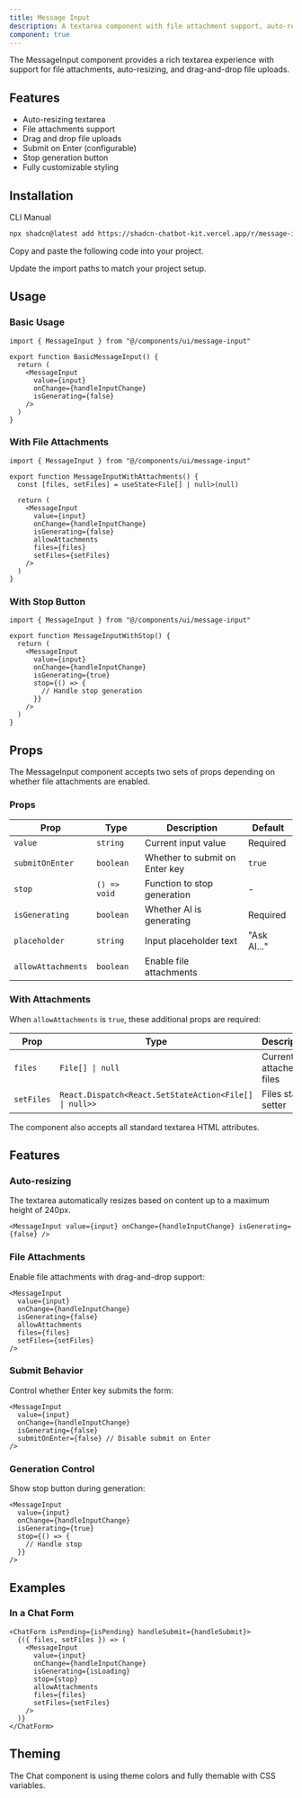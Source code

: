 ```yaml
---
title: Message Input
description: A textarea component with file attachment support, auto-resizing, and drag-and-drop capabilities.
component: true
---
```


<ComponentPreview
  name="message-input-demo"
  title="MessageInput"
  description="A message input with file attachments support."
/>

The MessageInput component provides a rich textarea experience with support for file attachments, auto-resizing, and drag-and-drop file uploads.

## Features

- Auto-resizing textarea
- File attachments support
- Drag and drop file uploads
- Submit on Enter (configurable)
- Stop generation button
- Fully customizable styling

## Installation

<Tabs defaultValue="cli">

<TabsList>
  <TabsTrigger value="cli">CLI</TabsTrigger>
  <TabsTrigger value="manual">Manual</TabsTrigger>
</TabsList>

<TabsContent value="cli">

```bash
npx shadcn@latest add https://shadcn-chatbot-kit.vercel.app/r/message-input.json
```

</TabsContent>

<TabsContent value="manual">

<Steps>

<Step>Copy and paste the following code into your project.</Step>

<ComponentSource name="message-input" />

<Step>Update the import paths to match your project setup.</Step>

</Steps>

</TabsContent>

</Tabs>

## Usage

### Basic Usage

```tsx
import { MessageInput } from "@/components/ui/message-input"

export function BasicMessageInput() {
  return (
    <MessageInput
      value={input}
      onChange={handleInputChange}
      isGenerating={false}
    />
  )
}
```

### With File Attachments

```tsx
import { MessageInput } from "@/components/ui/message-input"

export function MessageInputWithAttachments() {
  const [files, setFiles] = useState<File[] | null>(null)

  return (
    <MessageInput
      value={input}
      onChange={handleInputChange}
      isGenerating={false}
      allowAttachments
      files={files}
      setFiles={setFiles}
    />
  )
}
```

### With Stop Button

```tsx
import { MessageInput } from "@/components/ui/message-input"

export function MessageInputWithStop() {
  return (
    <MessageInput
      value={input}
      onChange={handleInputChange}
      isGenerating={true}
      stop={() => {
        // Handle stop generation
      }}
    />
  )
}
```

## Props

The MessageInput component accepts two sets of props depending on whether file attachments are enabled.

### Props

| Prop               | Type         | Description                    | Default     |
| ------------------ | ------------ | ------------------------------ | ----------- |
| `value`            | `string`     | Current input value            | Required    |
| `submitOnEnter`    | `boolean`    | Whether to submit on Enter key | `true`      |
| `stop`             | `() => void` | Function to stop generation    | -           |
| `isGenerating`     | `boolean`    | Whether AI is generating       | Required    |
| `placeholder`      | `string`     | Input placeholder text         | "Ask AI..." |
| `allowAttachments` | `boolean`    | Enable file attachments        |

### With Attachments

When `allowAttachments` is `true`, these additional props are required:

| Prop       | Type                                                   | Description              |
| ---------- | ------------------------------------------------------ | ------------------------ |
| `files`    | `File[] \| null`                                       | Currently attached files |
| `setFiles` | `React.Dispatch<React.SetStateAction<File[] \| null>>` | Files state setter       |

The component also accepts all standard textarea HTML attributes.

## Features

### Auto-resizing

The textarea automatically resizes based on content up to a maximum height of 240px.

```tsx
<MessageInput value={input} onChange={handleInputChange} isGenerating={false} />
```

### File Attachments

Enable file attachments with drag-and-drop support:

```tsx
<MessageInput
  value={input}
  onChange={handleInputChange}
  isGenerating={false}
  allowAttachments
  files={files}
  setFiles={setFiles}
/>
```

### Submit Behavior

Control whether Enter key submits the form:

```tsx
<MessageInput
  value={input}
  onChange={handleInputChange}
  isGenerating={false}
  submitOnEnter={false} // Disable submit on Enter
/>
```

### Generation Control

Show stop button during generation:

```tsx
<MessageInput
  value={input}
  onChange={handleInputChange}
  isGenerating={true}
  stop={() => {
    // Handle stop
  }}
/>
```

## Examples

### In a Chat Form

```tsx
<ChatForm isPending={isPending} handleSubmit={handleSubmit}>
  {({ files, setFiles }) => (
    <MessageInput
      value={input}
      onChange={handleInputChange}
      isGenerating={isLoading}
      stop={stop}
      allowAttachments
      files={files}
      setFiles={setFiles}
    />
  )}
</ChatForm>
```

## Theming

The Chat component is using theme colors and fully themable with CSS variables.
